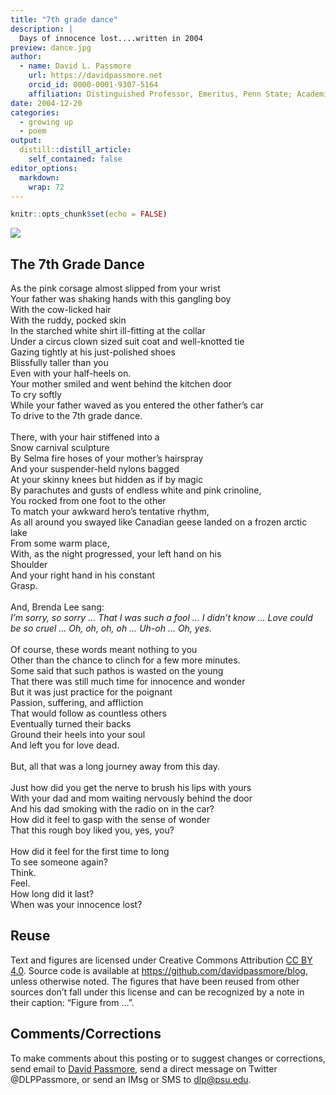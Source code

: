 ```yaml
---
title: "7th grade dance"
description: |
  Days of innocence lost....written in 2004
preview: dance.jpg
author:
  - name: David L. Passmore
    url: https://davidpassmore.net
    orcid_id: 0000-0001-9307-5164
    affiliation: Distinguished Professor, Emeritus, Penn State; Academic Visitor, University of Pittsburgh
date: 2004-12-20
categories:
  - growing up
  - poem
output:
  distill::distill_article:
    self_contained: false
editor_options: 
  markdown: 
    wrap: 72
---
```


```r
knitr::opts_chunk$set(echo = FALSE)
```

![](dance.jpg)

## The 7th Grade Dance

| As the pink corsage almost slipped from your wrist 
| Your father was shaking hands with this gangling boy 
| With the cow-licked hair 
| With the ruddy, pocked skin 
| In the starched white shirt ill-fitting at the collar
| Under a circus clown sized suit coat and well-knotted tie 
| Gazing tightly at his just-polished shoes 
| Blissfully taller than you 
| Even with your half-heels on. 
| Your mother smiled and went behind the kitchen door 
| To cry softly 
| While your father waved as you entered the other father's car
| To drive to the 7th grade dance.
|
| There, with your hair stiffened into a 
| Snow carnival sculpture 
| By Selma fire hoses of your mother's hairspray 
| And your suspender-held nylons bagged 
| At your skinny knees but hidden as if by magic 
| By parachutes and gusts of endless white and pink crinoline, 
| You rocked from one foot to the other 
| To match your awkward hero's tentative rhythm, 
| As all around you swayed like Canadian geese landed on a frozen arctic lake 
| From some warm place, 
| With, as the night progressed, your left hand on his
| Shoulder 
| And your right hand in his constant 
| Grasp.
|
| And, Brenda Lee sang: 
| *I'm sorry, so sorry ... That I was such a fool ... I didn't know ... Love could be so cruel ... Oh, oh, oh, oh ... Uh-oh ... Oh, yes.*
|
| Of course, these words meant nothing to you
| Other than the chance to clinch for a few more minutes. 
| Some said that such pathos is wasted on the young 
| That there was still much time for innocence and wonder 
| But it was just practice for the poignant 
| Passion, suffering, and affliction
| That would follow as countless others 
| Eventually turned their backs
| Ground their heels into your soul 
| And left you for love dead.
|
| But, all that was a long journey away from this day.
|
| Just how did you get the nerve to brush his lips with yours 
| With your dad and mom waiting nervously behind the door 
| And his dad smoking with the radio on in the car? 
| How did it feel to gasp with the sense of wonder 
| That this rough boy liked you, yes, you? 
| 
| How did it feel for the first time to long 
| To see someone again? 
| Think. 
| Feel. 
| How long did it last? 
| When was your innocence lost?

## Reuse {.appendix}

Text and figures are licensed under Creative Commons Attribution [CC BY
4.0](https://creativecommons.org/licenses/by-sa/4.0/). Source code is
available at <https://github.com/davidpassmore/blog>, unless otherwise
noted. The figures that have been reused from other sources don't fall
under this license and can be recognized by a note in their caption:
"Figure from ...".

## Comments/Corrections {.appendix}

To make comments about this posting or to suggest changes or
corrections, send email to [David Passmore](dlp@davidpassmore.net), send
a direct message on Twitter @DLPPassmore, or send an IMsg or SMS to
[dlp\@psu.edu](mailto:dlp@psu.edu){.email}.
